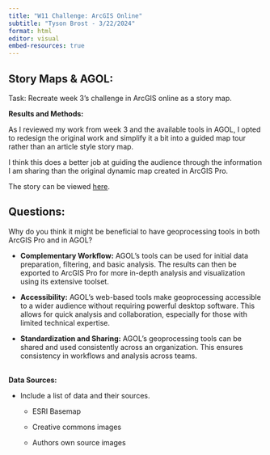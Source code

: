 ```yaml
---
title: "W11 Challenge: ArcGIS Online"
subtitle: "Tyson Brost - 3/22/2024"
format: html
editor: visual
embed-resources: true
---
```


## **Story Maps & AGOL:**

Task: Recreate week 3's challenge in ArcGIS online as a story map.

**Results and Methods:**

As I reviewed my work from week 3 and the available tools in AGOL, I opted to redesign the original work and simplify it a bit into a guided map tour rather than an article style story map.

I think this does a better job at guiding the audience through the information I am sharing than the original dynamic map created in ArcGIS Pro.

The story can be viewed [here](https://storymaps.arcgis.com/stories/6bc078ce506943bc8002e2717cd03e92).

## **Questions:**

Why do you think it might be beneficial to have geoprocessing tools in both ArcGIS Pro and in AGOL?\

-   **Complementary Workflow:** AGOL's tools can be used for initial data preparation, filtering, and basic analysis. The results can then be exported to ArcGIS Pro for more in-depth analysis and visualization using its extensive toolset.

-   **Accessibility:** AGOL's web-based tools make geoprocessing accessible to a wider audience without requiring powerful desktop software. This allows for quick analysis and collaboration, especially for those with limited technical expertise.

-   **Standardization and Sharing:** AGOL's geoprocessing tools can be shared and used consistently across an organization. This ensures consistency in workflows and analysis across teams.

**\
Data Sources:**

-   Include a list of data and their sources.

    -   ESRI Basemap

    -   Creative commons images

    -   Authors own source images
